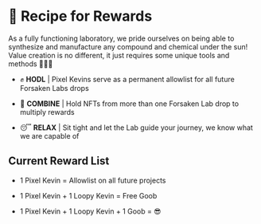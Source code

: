 
# 🎁 Recipe for Rewards

As a fully functioning laboratory, we pride ourselves on being able to synthesize and manufacture any compound and chemical under the sun!
Value creation is no different, it just requires some unique tools and methods 🥼🧪🔬

* ✊ **HODL**   | Pixel Kevins serve as a permanent allowlist for all future Forsaken Labs drops

* 🧪 **COMBINE**   |  Hold NFTs from more than one Forsaken Lab drop to multiply rewards

* 😴 **RELAX**   |  Sit tight and let the Lab guide your journey, we know what we are capable of


## Current Reward List

* 1 Pixel Kevin = Allowlist on all future projects

* 1 Pixel Kevin + 1 Loopy Kevin = Free Goob

* 1 Pixel Kevin + 1 Loopy Kevin + 1 Goob = 😎
